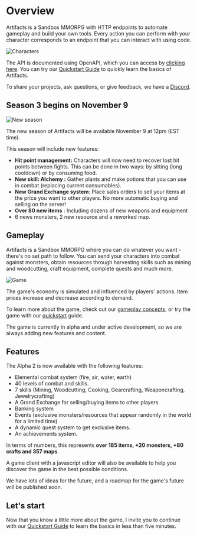 
# Overview
 
 Artifacts is a Sandbox MMORPG with HTTP endpoints to automate gameplay and build your own tools. Every action you can perform with your character corresponds to an endpoint that you can interact with using code.
 
 
![Characters](https://artifactsmmo.com/images/docs/characters.png)

The API is documented using OpenAPI, which you can access by [clicking here](https://api.artifactsmmo.com/docs/#/).
You can try our [Quickstart Guide](/quickstart/introduction) to quickly learn the basics of Artifacts.
  
<Cards>
  <Card title="Quickstart" href="/quickstart/introduction" />
  <Card title="Game concepts" href="/concepts/actions" />
  <Card title="Game Client" href="https://artifactsmmo.com/client" />
  <Card title="API Docs" href="https://api.artifactsmmo.com/docs/#/" />
  <Card title="Discord" href="https://discord.com/invite/prEBQ8a6Vs" />
  <Card title="Support Us" href="https://www.paypal.com/donate/?hosted_button_id=H65954RZKKEJW" />  

 
</Cards> 

To share your projects, ask questions, or give feedback, we have a [Discord](https://discord.gg/prEBQ8a6Vs). 

 ## Season 3 begins on November 9

![New season](https://i.ibb.co/ZM48L6S/idee8.png)

The new season of Artifacts will be available November 9 at 12pm (EST time).

This season will include new features:
- **Hit point management:** Characters will now need to recover lost hit points between fights. This can be done in two ways: by sitting (long cooldown) or by consuming food.
- **New skill: Alchemy :** Gather plants and make potions that you can use in combat (replacing current consumables).
- **New Grand Exchange system**: Place sales orders to sell your items at the price you want to other players. No more automatic buying and selling on the server!
- **Over 80 new items** : Including dozens of new weapons and equipment
- 6 news monsters, 2 new resource and a reworked map.


## Gameplay

Artifacts is a Sandbox MMORPG where you can do whatever you want - there's no set path to follow.  You can send your characters into combat against monsters, obtain resources through harvesting skills such as mining and woodcutting, craft equipment, complete quests and much more.

![Game](https://artifactsmmo.com/images/docs/scgame1.png)


The game's economy is simulated and influenced by players' actions. Item prices increase and decrease according to demand.

To learn more about the game, check out our  [gameplay  concepts](/concepts/actions), or try the game with our  [quickstart](/quickstart/introduction)  guide.

The game is currently in alpha and  under active development, so we are always adding new features and content.

## Features

The Alpha 2 is now available with the following features:
- Elemental combat system (fire, air, water, earth)
- 40 levels of combat and skills.
- 7 skills (Mining, Woodcutting, Cooking, Gearcrafting, Weaponcrafting, Jewelrycrafting)
- A Grand Exchange for selling/buying items to other players
- Banking system
- Events (exclusive monsters/resources that appear randomly in the world for a limited time)
- A dynamic quest system to get exclusive items.
- An achievements system.

In terms of numbers, this represents **over 185 items, +20 monsters, +80 crafts and 357 maps**.

A game client with a javascript editor will also be available to help you discover the game in the best possible conditions.
 
We have lots of ideas for the future, and a roadmap for the game's future will be published soon.

## Let's start

Now that you know a little more about the game, I invite you to continue with our [Quickstart Guide](/quickstart/introduction) to learn the basics in less than five minutes.

